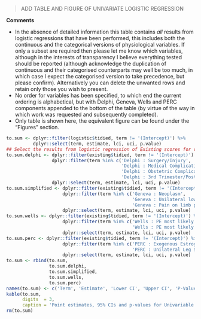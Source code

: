 > ADD TABLE AND FIGURE OF UNIVARIATE LOGISTIC REGRESSION

**Comments**

* In the absence of detailed information this table contains *all* results from logistic regressions that have been performed, this includes both the continuous and the categorical versions of physiological variables.  If only a subset are required then please let me know which variables, although in the interests of transparency I believe everything tested should be reported (although acknowledge the duplication of continuous and their categorised counterparts may well be too much, in which case I expect the categorised version to take precedence, but please confirm).  Alternatively you can delete the unwanted rows and retain only those you wish to present.
* No order for variables has been specified, to which end the current ordering is alphabetical, but with Delphi, Geneva, Wells and PERC components appended to the bottom of the table (by virtue of the way in which work was requested and subsequently completed).
* Only table is shown here, the equivalent figure can be found under the "Figures" section.

```r
to.sum <- dplyr::filter(logistic$tidied, term != '(Intercept)') %>%
          dplyr::select(term, estimate, lci, uci, p.value)
## Select the results from logistic regression of Existing scores for combininig
to.sum.delphi <- dplyr::filter(existing$tidied, term != '(Intercept)') %>%
                 dplyr::filter(term %in% c('Delphi : Surgery/Injury',
                                           'Delphi : Medical Complications',
                                           'Delphi : Obstetric Complications',
                                           'Delphi : 3rd Trimester/Post-Partum')) %>%
                 dplyr::select(term, estimate, lci, uci, p.value)
to.sum.simplified <- dplyr::filter(existing$tidied, term != '(Intercept)') %>%
                     dplyr::filter(term %in% c('Geneva : Neoplasm',
                                               'Geneva : Unilateral lower limb pain',
                                               'Geneva : Pain on limb palpitation')) %>%
                     dplyr::select(term, estimate, lci, uci, p.value)
to.sum.wells <- dplyr::filter(existing$tidied, term != '(Intercept)') %>%
                     dplyr::filter(term %in% c('Wells : PE most likely (Permissive)',
                                               'Wells : PE most likely (Strict)')) %>%
                     dplyr::select(term, estimate, lci, uci, p.value)
to.sum.perc <- dplyr::filter(existing$tidied, term != '(Intercept)') %>%
                     dplyr::filter(term %in% c('PERC : Exogenous Estrogen',
                                               'PERC : Unilateral Leg Swelling')) %>%
                     dplyr::select(term, estimate, lci, uci, p.value)
to.sum <- rbind(to.sum,
                to.sum.delphi,
                to.sum.simplified,
                to.sum.wells,
                to.sum.perc)
names(to.sum) <- c('Term', 'Estimate', 'Lower CI', 'Upper CI', 'P-Value')
kable(to.sum,
      digits  = 3,
      caption = 'Point estimates, 95% CIs and p-values for Univariable Regression')
rm(to.sum)

```
